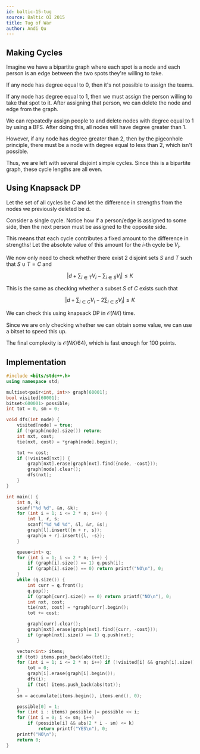 ```yaml
---
id: baltic-15-tug
source: Baltic OI 2015
title: Tug of War
author: Andi Qu
---
```


## Making Cycles

Imagine we have a bipartite graph where each spot is a node and each person is an edge between the two spots they're willing to take.

If any node has degree equal to 0, then it's not possible to assign the teams.

If any node has degree equal to 1, then we must assign the person willing to take that spot to it. After assigning that person, we can delete the node and edge from the graph.

We can repeatedly assign people to and delete nodes with degree equal to 1 by using a BFS. After doing this, all nodes will have degree greater than 1.

However, if any node has degree greater than 2, then by the pigeonhole principle, there must be a node with degree equal to less than 2, which isn't possible.

Thus, we are left with several disjoint simple cycles. Since this is a bipartite graph, these cycle lengths are all even.

## Using Knapsack DP

Let the set of all cycles be $C$ and let the difference in strengths from the nodes we previously deleted be $d$.

Consider a single cycle. Notice how if a person/edge is assigned to some side, then the next person must be assigned to the opposite side.

This means that each cycle contributes a fixed amount to the difference in strengths! Let the absolute value of this amount for the $i$-th cycle be $V_i$.

We now only need to check whether there exist 2 disjoint sets $S$ and $T$ such that $S \cup T = C$ and

$$
\left |d + \sum_{i \in T} V_i - \sum_{i \in S} V_i \right | \leq K
$$

This is the same as checking whether a subset $S$ of $C$ exists such that

$$
\left |d + \sum_{i \in C} V_i - 2 \sum_{i \in S} V_i \right | \leq K
$$

We can check this using knapsack DP in $\mathcal{O}(NK)$ time.

Since we are only checking whether we can obtain some value, we can use a bitset to speed this up.

The final complexity is $\mathcal{O}(NK / 64)$, which is fast enough for 100 points.

## Implementation

```cpp
#include <bits/stdc++.h>
using namespace std;

multiset<pair<int, int>> graph[60001];
bool visited[60001];
bitset<600001> possible;
int tot = 0, sm = 0;

void dfs(int node) {
	visited[node] = true;
	if (!graph[node].size()) return;
	int nxt, cost;
	tie(nxt, cost) = *graph[node].begin();

	tot += cost;
	if (!visited[nxt]) {
		graph[nxt].erase(graph[nxt].find({node, -cost}));
		graph[node].clear();
		dfs(nxt);
	}
}

int main() {
	int n, k;
	scanf("%d %d", &n, &k);
	for (int i = 1; i <= 2 * n; i++) {
		int l, r, s;
		scanf("%d %d %d", &l, &r, &s);
		graph[l].insert({n + r, s});
		graph[n + r].insert({l, -s});
	}

	queue<int> q;
	for (int i = 1; i <= 2 * n; i++) {
		if (graph[i].size() == 1) q.push(i);
		if (graph[i].size() == 0) return printf("NO\n"), 0;
	}
	while (q.size()) {
		int curr = q.front();
		q.pop();
		if (graph[curr].size() == 0) return printf("NO\n"), 0;
		int nxt, cost;
		tie(nxt, cost) = *graph[curr].begin();
		tot += cost;

		graph[curr].clear();
		graph[nxt].erase(graph[nxt].find({curr, -cost}));
		if (graph[nxt].size() == 1) q.push(nxt);
	}

	vector<int> items;
	if (tot) items.push_back(abs(tot));
	for (int i = 1; i <= 2 * n; i++) if (!visited[i] && graph[i].size()) {
		tot = 0;
		graph[i].erase(graph[i].begin());
		dfs(i);
		if (tot) items.push_back(abs(tot));
	}
	sm = accumulate(items.begin(), items.end(), 0);

	possible[0] = 1;
	for (int i : items) possible |= possible << i;
	for (int i = 0; i <= sm; i++)
		if (possible[i] && abs(2 * i - sm) <= k)
			return printf("YES\n"), 0;
	printf("NO\n");
	return 0;
}
```
